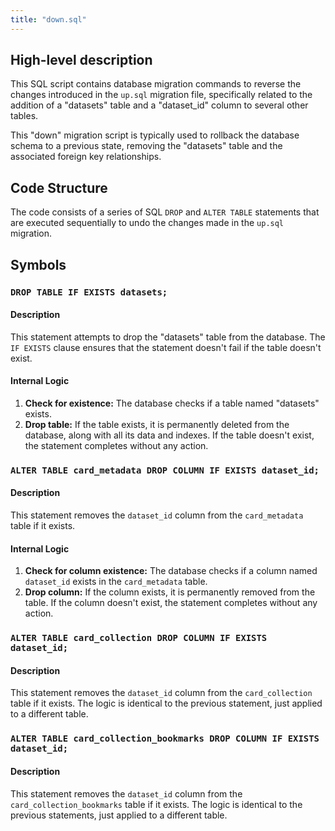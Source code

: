```yaml
---
title: "down.sql"
---
```


## High-level description
This SQL script contains database migration commands to reverse the changes introduced in the `up.sql` migration file, specifically related to the addition of a "datasets" table and a "dataset_id" column to several other tables. 

This "down" migration script is typically used to rollback the database schema to a previous state, removing the "datasets" table and the associated foreign key relationships.

## Code Structure
The code consists of a series of SQL `DROP` and `ALTER TABLE` statements that are executed sequentially to undo the changes made in the `up.sql` migration.

## Symbols

### `DROP TABLE IF EXISTS datasets;`
#### Description
This statement attempts to drop the "datasets" table from the database. The `IF EXISTS` clause ensures that the statement doesn't fail if the table doesn't exist.

#### Internal Logic
1. **Check for existence:** The database checks if a table named "datasets" exists.
2. **Drop table:** If the table exists, it is permanently deleted from the database, along with all its data and indexes. If the table doesn't exist, the statement completes without any action.

### `ALTER TABLE card_metadata DROP COLUMN IF EXISTS dataset_id;`
#### Description
This statement removes the `dataset_id` column from the `card_metadata` table if it exists.

#### Internal Logic
1. **Check for column existence:** The database checks if a column named `dataset_id` exists in the `card_metadata` table.
2. **Drop column:** If the column exists, it is permanently removed from the table. If the column doesn't exist, the statement completes without any action.

### `ALTER TABLE card_collection DROP COLUMN IF EXISTS dataset_id;`
#### Description
This statement removes the `dataset_id` column from the `card_collection` table if it exists. The logic is identical to the previous statement, just applied to a different table.

### `ALTER TABLE card_collection_bookmarks DROP COLUMN IF EXISTS dataset_id;`
#### Description
This statement removes the `dataset_id` column from the `card_collection_bookmarks` table if it exists. The logic is identical to the previous statements, just applied to a different table.
